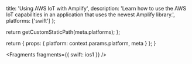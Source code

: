
  title: 'Using AWS IoT with Amplify',
  description:
    'Learn how to use the AWS IoT capabilities in an application that uses the newest Amplify library.',
  platforms: ['swift']
};

  return getCustomStaticPath(meta.platforms);
};

  return {
    props: {
      platform: context.params.platform,
      meta
    }
  };
}


<Fragments fragments={{ swift: ios1 }} />
